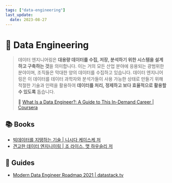 ```yaml
---
tags: ["data-engineering"]
last_update:
  date: 2023-08-27
---
```


# 🌊️ Data Engineering

> 데이터 엔지니어링은 **대용량 데이터를 수집, 저장, 분석하기 위한 시스템을 설계하고 구축하는 것**을 의미합니다. 이는 거의 모든 산업 분야에 응용되는 광범위한 분야이며, 조직들은 막대한 양의 데이터를 수집하고 있습니다. 데이터 엔지니어링은 이 데이터를 데이터 과학자와 분석가들이 사용 가능한 상태로 만들기 위해 적절한 기술과 인력을 활용하여 **데이터를 처리, 정제하고 보다 효율적으로 활용할 수 있도록** 돕습니다.
>
> 🔗 [What Is a Data Engineer?: A Guide to This In-Demand Career | Coursera](https://www.coursera.org/articles/what-does-a-data-engineer-do-and-how-do-i-become-one)


## 📚 Books

- [빅데이터를 지탱하는 기술 | 니시다 케이스케 저](https://product.kyobobook.co.kr/detail/S000001916916)
- [견고한 데이터 엔지니이링 | 조 라이스, 맷 하우슬리 저](https://product.kyobobook.co.kr/detail/S000202731288)

## 🧭 Guides

- [Modern Data Engineer Roadmap 2021 | datastack.tv](https://github.com/datastacktv/data-engineer-roadmap)